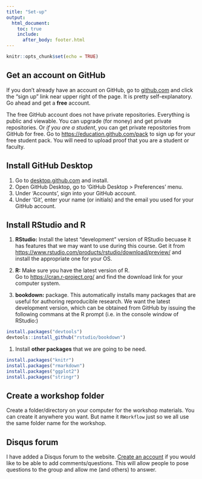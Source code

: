 ```yaml
---
title: "Set-up"
output:
  html_document:
    toc: true
    include:
      after_body: footer.html
---
```


```r
knitr::opts_chunk$set(echo = TRUE)
```

## Get an account on GitHub

If you don't already have an account on GitHub, go to [github.com](github.com) and click the "sign up" link near upper right 
of the page.  It is pretty self-explanatory.  Go ahead and get a **free** account.  

The free GitHub account does not have private repositories.  Everything is public and viewable.  You can upgrade (for money) and get private repositories.  Or _if you are a student_, you can get private repositories from GitHub for free.  Go to [https://education.github.com/pack](https://education.github.com/pack) to sign up for your free student pack.  You will need to upload proof that you are a student or faculty.

## Install GitHub Desktop

1. Go to [desktop.github.com](https://desktop.github.com/) and install.
2. Open GitHub Desktop, go to 'GitHub Desktop > Preferences' menu.  
3. Under 'Accounts', sign into your GitHub account.
3. Under 'Git', enter your name (or initials) and the email you used for your GitHub account.

## Install RStudio and R

1. **RStudio:** Install the latest "development" version of RStudio becuase it has features that we may want to use during this course.  Get it from [https://www.rstudio.com/products/rstudio/download/preview/](https://www.rstudio.com/products/rstudio/download/preview/) and install the appropriate one for your OS.

1. **R:**  Make sure you have the latest version of R.  
Go to [https://cran.r-project.org/](https://cran.r-project.org/) and find the download link for your computer system.

1. **bookdown:** package.  This automatically installs many packages that are useful for authoring reproducible research.  We want the latest development version, which 
can be obtained from GitHub by issuing the following commans at the R prompt (i.e. in the console window of RStudio:)
```r
install.packages("devtools")  
devtools::install_github("rstudio/bookdown")
```

1. Install **other packages** that we are going to be need. 
```r
install.packages("knitr")  
install.packages("rmarkdown")  
install.packages("ggplot2")  
install.packages("stringr")  
```

## Create a workshop folder

Create a folder/directory on your computer for the workshop materials.  You can create it anywhere you want.  But name it `RWorkflow` just so we all use the same folder name for the workshop.

## Disqus forum

I have added a Disqus forum to the website.  [Create an account](https://disqus.com/) if you would like to be able to add comments/questions.  This will allow people to pose questions to the group and allow me (and others) to answer.
